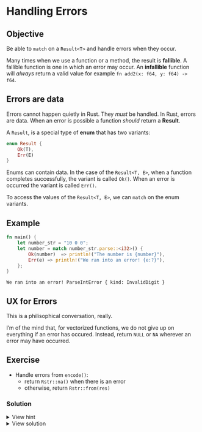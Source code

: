 # Handling Errors

::: callout-tip
## Objective

Be able to `match` on a `Result<T>` and handle errors when they occur.
:::

Many times when we use a function or a method, the result is **fallible**.
A fallible function is one in which an error may occur.
An **infallible** function will _always_ return a valid value for example `fn add2(x: f64, y: f64) -> f64`.

## Errors are data

Errors cannot happen quietly in Rust. They _must_ be handled. In Rust, errors are data. When an error is possible a function _should_ return a **Result**.

A `Result`, is a special type of **enum** that has two variants:

```rust
enum Result {
    Ok(T),
    Err(E)
}
```

Enums can contain data. In the case of the `Result<T, E>`, when a function completes successfully, the variant is called `Ok()`. When an error is occurred the variant is called `Err()`.

To access the values of the `Result<T, E>`, we can `match` on the enum variants.

## Example

```rust
fn main() {
    let number_str = "10 0 0";
    let number = match number_str.parse::<i32>() {
        Ok(number)  => println!("The number is {number}"),
        Err(e) => println!("We ran into an error! {e:?}"),
    };
}
```
```
We ran into an error! ParseIntError { kind: InvalidDigit }
```


## UX for Errors

This is a philisophical conversation, really.

I'm of the mind that, for vectorized functions, we do not give up on everything if an error has occured. Instead, return `NULL` or `NA` wherever an error may have occurred.


## Exercise

- Handle errors from `encode()`:
  - return `Rstr::na()` when there is an error
  - otherwise, return `Rstr::from(res)`

### Solution

<details>
    <summary>View hint</summary>

Perform a match on the result of `encode()` e.g.

```rust
let res = encode(coord, length);

match res {
    Ok(gh) => todo!(),
    Err(_) => todo!()
}
```

</details>

<details>
    <summary>View solution</summary>

```rust
#[extendr]
fn gh_encode(x: Doubles, y: Doubles, length: usize) -> Strings {
    if length == 0 || length > 12 {
        throw_r_error("`length` must be between 1 and 12");
    }

    x.into_iter()
        .zip(y.into_iter())
        .map(|(xi, yi)| {
            let coord = Coord {
                x: xi.inner(),
                y: yi.inner(),
            };
            match encode(coord, length) {
                Ok(res) => Rstr::from(res),
                Err(_) => Rstr::na()
            }
        })
        .collect::<Strings>()
}
```

</details>
